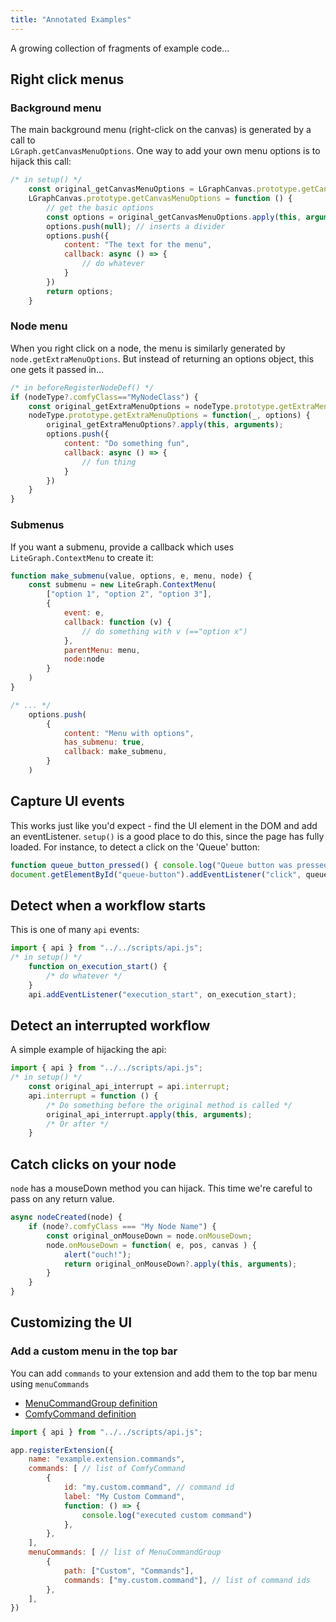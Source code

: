 ```yaml
---
title: "Annotated Examples"
---
```


A growing collection of fragments of example code...

## Right click menus 

### Background menu

The main background menu (right-click on the canvas) is generated by a call to  
`LGraph.getCanvasMenuOptions`. One way to add your own menu options is to hijack this call:

```Javascript
/* in setup() */
    const original_getCanvasMenuOptions = LGraphCanvas.prototype.getCanvasMenuOptions;
    LGraphCanvas.prototype.getCanvasMenuOptions = function () {
        // get the basic options 
        const options = original_getCanvasMenuOptions.apply(this, arguments);
        options.push(null); // inserts a divider
        options.push({
            content: "The text for the menu",
            callback: async () => {
                // do whatever
            }
        })
        return options;
    }
```

### Node menu

When you right click on a node, the menu is similarly generated by `node.getExtraMenuOptions`.
But instead of returning an options object, this one gets it passed in... 

```javascript
/* in beforeRegisterNodeDef() */
if (nodeType?.comfyClass=="MyNodeClass") { 
    const original_getExtraMenuOptions = nodeType.prototype.getExtraMenuOptions;
    nodeType.prototype.getExtraMenuOptions = function(_, options) {
        original_getExtraMenuOptions?.apply(this, arguments);
        options.push({
            content: "Do something fun",
            callback: async () => {
                // fun thing
            }
        })
    }   
}
```

### Submenus

If you want a submenu, provide a callback which uses `LiteGraph.ContextMenu` to create it:

```javascript
function make_submenu(value, options, e, menu, node) {
    const submenu = new LiteGraph.ContextMenu(
        ["option 1", "option 2", "option 3"],
        { 
            event: e, 
            callback: function (v) { 
                // do something with v (=="option x")
            }, 
            parentMenu: menu, 
            node:node
        }
    )
}

/* ... */
    options.push(
        {
            content: "Menu with options",
            has_submenu: true,
            callback: make_submenu,
        }
    )
```

## Capture UI events

This works just like you'd expect - find the UI element in the DOM and
add an eventListener. `setup()` is a good place to do this, since the page 
has fully loaded. For instance, to detect a click on the 'Queue' button:

```Javascript
function queue_button_pressed() { console.log("Queue button was pressed!") }
document.getElementById("queue-button").addEventListener("click", queue_button_pressed);
```

## Detect when a workflow starts

This is one of many `api` events:

```javascript
import { api } from "../../scripts/api.js";
/* in setup() */
    function on_execution_start() { 
        /* do whatever */
    }
    api.addEventListener("execution_start", on_execution_start);
```

## Detect an interrupted workflow

A simple example of hijacking the api:

```Javascript
import { api } from "../../scripts/api.js";
/* in setup() */
    const original_api_interrupt = api.interrupt;
    api.interrupt = function () {
        /* Do something before the original method is called */
        original_api_interrupt.apply(this, arguments);
        /* Or after */
    }
```

## Catch clicks on your node

`node` has a mouseDown method you can hijack. 
This time we're careful to pass on any return value.

```javascript
async nodeCreated(node) {
    if (node?.comfyClass === "My Node Name") {
        const original_onMouseDown = node.onMouseDown;
        node.onMouseDown = function( e, pos, canvas ) {
            alert("ouch!");
            return original_onMouseDown?.apply(this, arguments);
        }        
    }
}
```

## Customizing the UI

### Add a custom menu in the top bar

You can add `commands` to your extension and add them to the top bar menu using `menuCommands`
- [MenuCommandGroup definition](https://github.com/Comfy-Org/ComfyUI_frontend/blob/main/src/types/comfy.ts)
- [ComfyCommand definition](https://github.com/Comfy-Org/ComfyUI_frontend/blob/main/src/stores/commandStore.ts)

```javascript
import { api } from "../../scripts/api.js";

app.registerExtension({
    name: "example.extension.commands",
    commands: [ // list of ComfyCommand
        {
            id: "my.custom.command", // command id
            label: "My Custom Command",
            function: () => {
                console.log("executed custom command")
            },
        },
    ],
    menuCommands: [ // list of MenuCommandGroup
        {
            path: ["Custom", "Commands"],
            commands: ["my.custom.command"], // list of command ids
        },
    ],
})
```